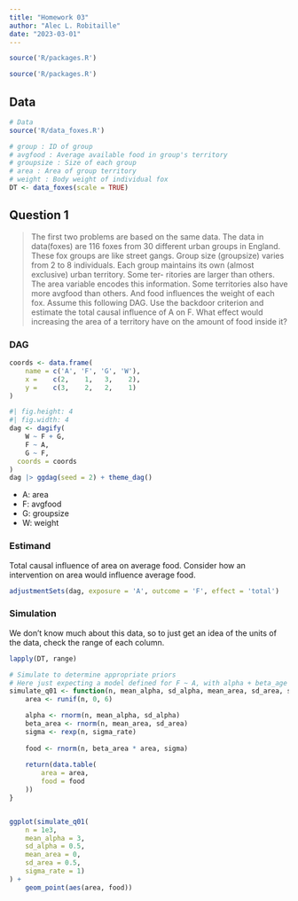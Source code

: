 ```yaml
---
title: "Homework 03"
author: "Alec L. Robitaille"
date: "2023-03-01"
---
```


```r
source('R/packages.R')
```

```r
source('R/packages.R')
```


## Data 
```r
# Data
source('R/data_foxes.R')

# group : ID of group
# avgfood : Average available food in group's territory
# groupsize : Size of each group
# area : Area of group territory
# weight : Body weight of individual fox
DT <- data_foxes(scale = TRUE)
```


## Question 1
> The first two problems are based on the same data. The data in data(foxes) are
116 foxes from 30 different urban groups in England. These fox groups are like
street gangs. Group size (groupsize) varies from 2 to 8 individuals. Each group
maintains its own (almost exclusive) urban territory. Some ter- ritories are
larger than others. The area variable encodes this information. Some territories
also have more avgfood than others. And food influences the weight of each fox.
Assume this following DAG. Use the backdoor criterion and estimate the total
causal influence of A on F. What effect would increasing the area of a territory
have on the amount of food inside it?


### DAG
```r
coords <- data.frame(
	name = c('A', 'F', 'G', 'W'),
	x =    c(2,    1,   3,    2),
	y =    c(3,    2,   2,    1)
)
```

```r
#| fig.height: 4
#| fig.width: 4
dag <- dagify(
	W ~ F + G,
	F ~ A,
	G ~ F,
  coords = coords
)
dag |> ggdag(seed = 2) + theme_dag()
```

- A: area
- F: avgfood
- G: groupsize
- W: weight



### Estimand

Total causal influence of area on average food. Consider how an intervention
on area would influence average food. 


```r
adjustmentSets(dag, exposure = 'A', outcome = 'F', effect = 'total')
```


### Simulation

We don't know much about this data, so to just get an idea of the units
of the data, check the range of each column. 

```r
lapply(DT, range)
```


```r
# Simulate to determine appropriate priors
# Here just expecting a model defined for F ~ A, with alpha + beta_age * age
simulate_q01 <- function(n, mean_alpha, sd_alpha, mean_area, sd_area, sigma_rate) {
	area <- runif(n, 0, 6)

	alpha <- rnorm(n, mean_alpha, sd_alpha)
	beta_area <- rnorm(n, mean_area, sd_area)
	sigma <- rexp(n, sigma_rate)
	
	food <- rnorm(n, beta_area * area, sigma)
	
	return(data.table(
		area = area,
		food = food
	))	
}


ggplot(simulate_q01(
	n = 1e3, 
	mean_alpha = 3, 
	sd_alpha = 0.5,
	mean_area = 0, 
	sd_area = 0.5, 
	sigma_rate = 1)
) + 
	geom_point(aes(area, food))
```
